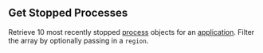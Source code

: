 
## Get Stopped Processes

<OperationInfo method='get' path='/processes/v1/{appId}/list/stopped' />

Retrieve 10 most recently stopped [process](https://hathora.dev/docs/concepts/hathora-entities#process) objects for an [application](https://hathora.dev/docs/concepts/hathora-entities#application). Filter the array by optionally passing in a `region`.

